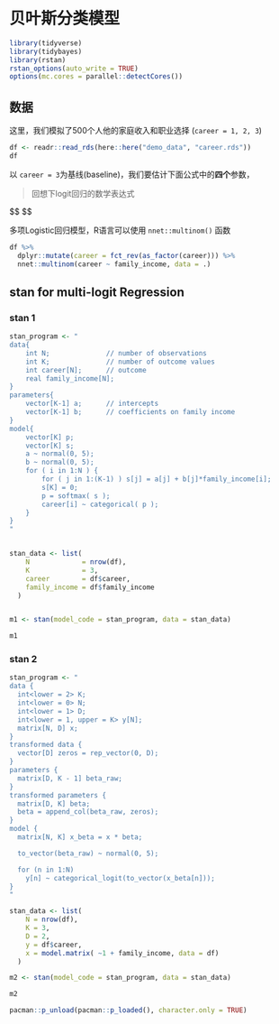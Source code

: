 # 贝叶斯分类模型 {#bayesian-categorical}




```r
library(tidyverse)
library(tidybayes)
library(rstan)
rstan_options(auto_write = TRUE)
options(mc.cores = parallel::detectCores())
```

## 数据

这里，我们模拟了500个人他的家庭收入和职业选择 (`career = 1, 2, 3`)

```r
df <- readr::read_rds(here::here("demo_data", "career.rds")) 
df
```





以 `career = 3`为基线(baseline)，我们要估计下面公式中的**四个**参数，

> 回想下logit回归的数学表达式


$$
\begin{align*}
log\left(\frac{P(\text{career}=1)}{P(\text{career}=3)}\right) &= \alpha_{1} + \beta_{1} \text{income} \\

log\left(\frac{P(\text{career}=2)}{P(\text{career}=3)}\right) &= \alpha_{2} + \beta_{2} \text{income} \\
\end{align*}
$$


多项Logistic回归模型，R语言可以使用 `nnet::multinom()` 函数

```r
df %>% 
  dplyr::mutate(career = fct_rev(as_factor(career))) %>% 
  nnet::multinom(career ~ family_income, data = .)
```





## stan for multi-logit Regression


### stan 1

```r
stan_program <- "
data{
    int N;              // number of observations
    int K;              // number of outcome values
    int career[N];      // outcome
    real family_income[N];
}
parameters{
    vector[K-1] a;      // intercepts
    vector[K-1] b;      // coefficients on family income
}
model{
    vector[K] p;
    vector[K] s;
    a ~ normal(0, 5);
    b ~ normal(0, 5);
    for ( i in 1:N ) {
        for ( j in 1:(K-1) ) s[j] = a[j] + b[j]*family_income[i];
        s[K] = 0;        
        p = softmax( s );
        career[i] ~ categorical( p );
    }
}
"


stan_data <- list(
    N             = nrow(df),
    K             = 3,         
    career        = df$career,
    family_income = df$family_income
  )


m1 <- stan(model_code = stan_program, data = stan_data)
```


```r
m1
```


### stan 2


```r
stan_program <- "
data {
  int<lower = 2> K;
  int<lower = 0> N;
  int<lower = 1> D;
  int<lower = 1, upper = K> y[N];
  matrix[N, D] x;
}
transformed data {
  vector[D] zeros = rep_vector(0, D);
}
parameters {
  matrix[D, K - 1] beta_raw;
}
transformed parameters {
  matrix[D, K] beta;
  beta = append_col(beta_raw, zeros);
}
model {
  matrix[N, K] x_beta = x * beta;

  to_vector(beta_raw) ~ normal(0, 5);  

  for (n in 1:N)
    y[n] ~ categorical_logit(to_vector(x_beta[n]));
}
"

stan_data <- list(
    N = nrow(df),
    K = 3,         
    D = 2,         
    y = df$career,
    x = model.matrix( ~1 + family_income, data = df)
  )

m2 <- stan(model_code = stan_program, data = stan_data)
```




```r
m2
```



```r
pacman::p_unload(pacman::p_loaded(), character.only = TRUE)
```
